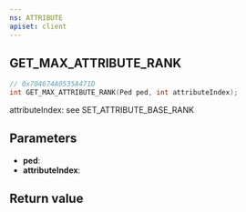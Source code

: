 ```yaml
---
ns: ATTRIBUTE
apiset: client
---
```

## GET_MAX_ATTRIBUTE_RANK

```c
// 0x704674A0535A471D
int GET_MAX_ATTRIBUTE_RANK(Ped ped, int attributeIndex);
```

attributeIndex: see SET_ATTRIBUTE_BASE_RANK

## Parameters
* **ped**:
* **attributeIndex**:

## Return value